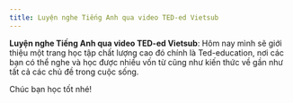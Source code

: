 ---
title: Luyện nghe Tiếng Anh qua video TED-ed Vietsub
---
 
**Luyện nghe Tiếng Anh qua video TED-ed Vietsub**: Hôm nay mình sẽ giới thiệu một trang học tập chất lượng cao đó chính là Ted-education, nơi các bạn có thể nghe và học được nhiều vốn từ cũng như kiến thức về gần như tất cả các chủ đề trong cuộc sống.

Chúc bạn học tốt nhé!
